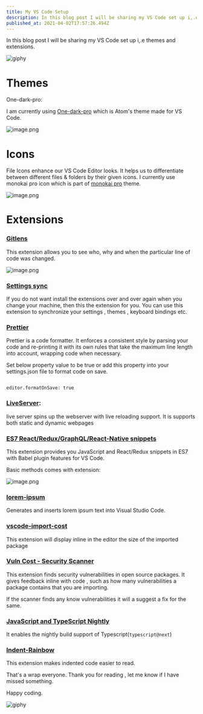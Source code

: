 ```yaml
---
title: My VS Code Setup
description: In this blog post I will be sharing my VS Code set up i,.e themes and extensions.              Themes...
published_at: 2021-04-02T17:57:26.494Z
---
```

    
In this blog post I will be sharing my VS Code set up i,.e themes and extensions. 

![giphy](https://media.giphy.com/media/Ln2dAW9oycjgmTpjX9/giphy.gif)

# Themes

One-dark-pro:

I am currently using [One-dark-pro](https://marketplace.visualstudio.com/items?itemName=zhuangtongfa.One-dark-pro)  which is Atom's theme made for VS Code.


![image.png](https://cdn.hashnode.com/res/hashnode/image/upload/v1617380645369/mlDkdqh9W.png)


# Icons

File Icons enhance our VS Code Editor looks. It helps us to differentiate between different files & folders by their given icons. I currently use monokai pro icon which is part of   [monokai pro](https://marketplace.visualstudio.com/items?itemName=monokai.theme-monokai-pro-vscode) theme.


![image.png](https://cdn.hashnode.com/res/hashnode/image/upload/v1617382121693/c2xFlmP0-.png)

# Extensions

### [Gitlens](https://marketplace.visualstudio.com/items?itemName=eamodio.gitlens)

This extension allows you to see who, why and when the particular line of code was changed.


![image.png](https://cdn.hashnode.com/res/hashnode/image/upload/v1617382161421/uFf2wdhLo.png)



### **[Settings sync](https://marketplace.visualstudio.com/items?itemName=Shan.code-settings-sync)**


If you do not want install the extensions over and over again when you change your machine, then this the extension for you. You can use this extension to synchronize your settings , themes , keyboard bindings etc.

### [Prettier](https://marketplace.visualstudio.com/items?itemName=esbenp.prettier-vscode)

Prettier is a code formatter. It enforces a consistent style by parsing your code and re-printing it with its own rules that take the maximum line length into account, wrapping code when necessary.

Set below property value to be true or add this property into your settings.json file to format code on save.

 ```

editor.formatOnSave: true

```


### [LiveServer](https://marketplace.visualstudio.com/items?itemName=ritwickdey.LiveServer)**:**

live server spins up the webserver with live reloading support. It is supports both static and dynamic webpages 


### **[ES7 React/Redux/GraphQL/React-Native snippets](https://marketplace.visualstudio.com/items?itemName=dsznajder.es7-react-js-snippets)**

This extension provides you JavaScript and React/Redux snippets in ES7 with Babel plugin features for VS Code.


Basic methods comes with extension:


![image.png](https://cdn.hashnode.com/res/hashnode/image/upload/v1617384379513/uDT6QFPPN.png)


### **[lorem-ipsum](https://marketplace.visualstudio.com/items?itemName=Tyriar.lorem-ipsum)**

Generates and inserts lorem ipsum text into Visual Studio Code.

### **[vscode-import-cost](https://marketplace.visualstudio.com/items?itemName=wix.vscode-import-cost)**

This extension will display inline in the editor the size of the imported package

### [Vuln Cost - Security Scanner](https://marketplace.visualstudio.com/items?itemName=snyk-security.vscode-vuln-cost)

This extension finds security vulnerabilities in open source packages. It gives feedback inline with code , such as how many vulnerabilities a package contains that you are importing. 

If the scanner finds any know vulnerabilities it will a suggest a fix for the same.

### [JavaScript and TypeScript Nightly](https://marketplace.visualstudio.com/items?itemName=ms-vscode.vscode-typescript-next) 

It enables the nightly build support of Typescript(`typescript@next`)

### [Indent-Rainbow](https://marketplace.visualstudio.com/items?itemName=oderwat.indent-rainbow)

This extension makes indented code easier to read. 

 
That's a wrap everyone. Thank you for reading , let me know if I have missed something.


Happy coding.


![giphy](https://media.giphy.com/media/lD76yTC5zxZPG/giphy.gif)